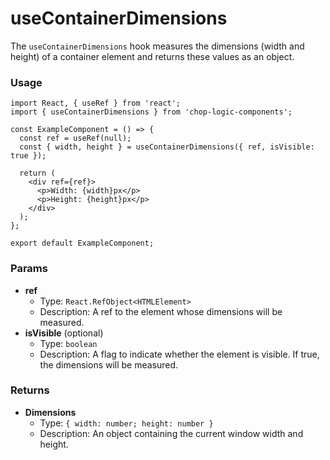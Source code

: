 
<Meta of={UseContainerDimensionsStories} title='Hooks/useContainerDimensions' />

# useContainerDimensions

The `useContainerDimensions` hook measures the dimensions (width and height) of a container element and returns these values as an object.

### Usage

```tsx
import React, { useRef } from 'react';
import { useContainerDimensions } from 'chop-logic-components';

const ExampleComponent = () => {
  const ref = useRef(null);
  const { width, height } = useContainerDimensions({ ref, isVisible: true });

  return (
    <div ref={ref}>
      <p>Width: {width}px</p>
      <p>Height: {height}px</p>
    </div>
  );
};

export default ExampleComponent;
```

### Params

- **ref**
  - Type: `React.RefObject<HTMLElement>`
  - Description: A ref to the element whose dimensions will be measured.
- **isVisible** (optional)
  - Type: `boolean`
  - Description: A flag to indicate whether the element is visible. If true, the dimensions will be measured.

### Returns

- **Dimensions**
  - Type: `{ width: number; height: number }`
  - Description: An object containing the current window width and height.